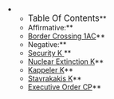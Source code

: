 **<span style="font-size: 120%;">Table Of Contents</span>**
**Affirmative:**
**[[debatecoaches/Border Crossing 1AC|Border Crossing 1AC]]**
**Negative:**
**[[debatecoaches/Security K|Security K ]]**
**[[debatecoaches/Nuclear Extinction K|Nuclear Extinction K]]**
**[[debatecoaches/Kappeler K|Kappeler K]]**
**[[Stavrakakis K]]**
**[[Executive Order CP]]**